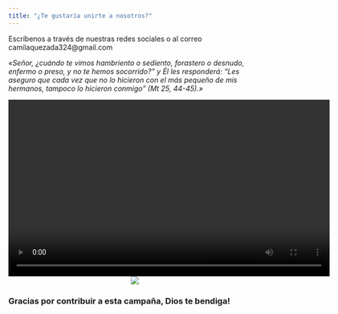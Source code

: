 ```yaml
---
title: "¿Te gustaría unirte a nosotros?"
---
```

Escríbenos a través de nuestras redes sociales o al correo camilaquezada324@gmail.com

*«Señor, ¿cuándo te vimos hambriento o sediento, forastero o desnudo, enfermo o preso, y no te hemos socorrido?”
y Él les responderá: “Les aseguro que cada vez que no lo hicieron con el más pequeño de mis hermanos, tampoco lo hicieron conmigo” (Mt 25, 44-45).»*


<center>![](Capturas/entrega_Fidel.mp4){width=640 height=352}</center>



<center>![](Capturas/maxima_proteccion.jpeg)</center>


### Gracias por contribuir a esta campaña, Dios te bendiga!